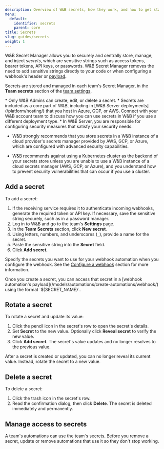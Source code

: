 ```yaml
---
description: Overview of W&B secrets, how they work, and how to get started using them.
menu:
  default:
    identifier: secrets
    parent: core
title: Secrets
slug: guides/secrets
weight: 1
---
```


W&B Secret Manager allows you to securely and centrally store, manage, and inject _secrets_, which are sensitive strings such as access tokens, bearer tokens, API keys, or passwords. W&B Secret Manager removes the need to add sensitive strings directly to your code or when configuring a webhook's header or [payload](/models/automations/).

Secrets are stored and managed in each team's Secret Manager, in the **Team secrets** section of the [team settings](/platform/app/settings-page/teams/).

<Note>
* Only W&B Admins can create, edit, or delete a secret.
* Secrets are included as a core part of W&B, including in [W&B Server deployments](/platform/hosting/) that you host in Azure, GCP, or AWS. Connect with your W&B account team to discuss how you can use secrets in W&B if you use a different deployment type.
* In W&B Server, you are responsible for configuring security measures that satisfy your security needs. 

  - W&B strongly recommends that you store secrets in a W&B instance of a cloud provider's secrets manager provided by AWS, GCP, or Azure, which are configured with advanced security capabilities.

  - W&B recommends against using a Kubernetes cluster as the backend of your secrets store unless you are unable to use a W&B instance of a cloud secrets manager (AWS, GCP, or Azure), and you understand how to prevent security vulnerabilities that can occur if you use a cluster.
</Note>

## Add a secret
To add a secret:

1. If the receiving service requires it to authenticate incoming webhooks, generate the required token or API key. If necessary, save the sensitive string securely, such as in a password manager.
1. Log in to W&B and go to the team's **Settings** page.
1. In the **Team Secrets** section, click **New secret**.
1. Using letters, numbers, and underscores (`_`), provide a name for the secret.
1. Paste the sensitive string into the **Secret** field.
1. Click **Add secret**.

Specify the secrets you want to use for your webhook automation when you configure the webhook. See the [Configure a webhook](#configure-a-webhook) section for more information. 

<Note>
Once you create a secret, you can access that secret in a [webhook automation's payload](/models/automations/create-automations/webhook/) using the format `${SECRET_NAME}`.
</Note>

## Rotate a secret
To rotate a secret and update its value:
1. Click the pencil icon in the secret's row to open the secret's details.
1. Set **Secret** to the new value. Optionally click **Reveal secret** to verify the new value.
1. Click **Add secret**. The secret's value updates and no longer resolves to the previous value.

<Note>
After a secret is created or updated, you can no longer reveal its current value. Instead, rotate the secret to a new value.
</Note>

## Delete a secret
To delete a secret:
1. Click the trash icon in the secret's row.
1. Read the confirmation dialog, then click **Delete**. The secret is deleted immediately and permanently.

## Manage access to secrets
A team's automations can use the team's secrets. Before you remove a secret, update or remove automations that use it so they don't stop working.